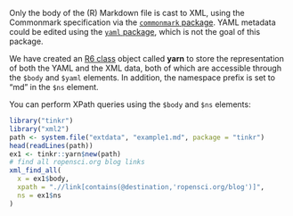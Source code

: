 Only the body of the (R) Markdown file is cast to XML, using the Commonmark specification via the [`commonmark` package](https://github.com/jeroen/commonmark). 
YAML metadata could be edited using the [`yaml` package](https://github.com/viking/r-yaml), which is not the goal of this package.

We have created an [R6 class](https://r6.r-lib.org/) object called **yarn** to store the representation of both the YAML and the XML data, both of which are accessible through the `$body` and `$yaml` elements. 
In addition, the namespace prefix is set to "md" in the `$ns` element.

You can perform XPath queries using the `$body` and `$ns` elements:

```r
library("tinkr")
library("xml2")
path <- system.file("extdata", "example1.md", package = "tinkr")
head(readLines(path))
ex1 <- tinkr::yarn$new(path)
# find all ropensci.org blog links
xml_find_all(
  x = ex1$body, 
  xpath = ".//link[contains(@destination,'ropensci.org/blog')]", 
  ns = ex1$ns
)
```

